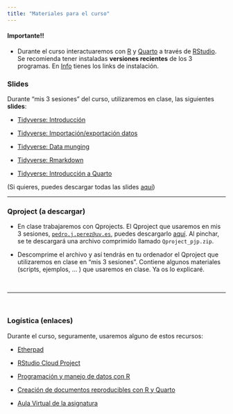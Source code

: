 ```yaml
---
title: "Materiales para el curso"
---
```




::: {.callout-important appearance="default" icon="false"}
#### Importante!!

-   Durante el curso interactuaremos con [R](https://cran.r-project.org/) y [Quarto](https://quarto.org/) a través de [RStudio](https://www.rstudio.com/products/rstudio/). Se recomienda tener instaladas **versiones recientes** de los 3 programas. En [Info](info.qmd) tienes los links de instalación.


:::



### Slides

Durante "mis 3 sesiones" del curso, utilizaremos en clase, las siguientes **slides**:

- [Tidyverse: Introducción](/slides/slides_01_intro_v3_to-the-tidyverse.html){target="_blank"}

- [Tidyverse: Importación/exportación datos](/slides/slides_04_cargar-datos.html){target="_blank"}

- [Tidyverse: Data munging](/slides/slides_05_data-munging.html){target="_blank"}

- [Tidyverse: Rmarkdown](/slides/slides_07a_rmarkdown.html){target="_blank"}

- [Tidyverse: Introducción a Quarto](/slides/slides_07b_intro-a-Quarto.html){target="_blank"}


(Si quieres, puedes descargar todas las slides [aquí](./slides/slides_all.zip){target="_blank"})




-------------------------



### Qproject (a descargar)

- En clase trabajaremos con Qprojects. El Qproject que usaremos en mis 3 sesiones, [`pedro.j.perez@uv.es`](mailto:pedro.j.perez@uv.es), puedes descargarlo [aquí](./materiales/Qproject_pjp.zip){target="_blank"}. Al pinchar, se te descargará una archivo comprimido llamado `Qproject_pjp.zip`.

- Descomprime el archivo y así tendrás en tu ordenador el Qproject que utilizaremos en clase en "mis 3 sesiones". Contiene algunos materiales (scripts, ejemplos, ... ) que usaremos en clase. Ya os lo explicaré.


<br>

-------------------------

<br>

### Logística (enlaces)

Durante el curso, seguramente, usaremos alguno de estos recursos:


- [Etherpad](https://etherpad.wikimedia.org/p/curso_intro_DS_UV){target="_blank"}


- [RStudio Cloud Project](https://posit.cloud/content/6039959){target="_blank"}


- [Programación y manejo de datos con R](https://perezp44.github.io/intro-ds-22-23-web/04-tutoriales.html){target="_blank"}


- [Creación de documentos reproducibles con R y Quarto](https://perezp44.github.io/intro.to.quarto/){target="_blank"}


- [Aula Virtual de la asignatura](https://aulavirtual.uv.es/course/view.php?id=55241){target="_blank"} 
<br>



